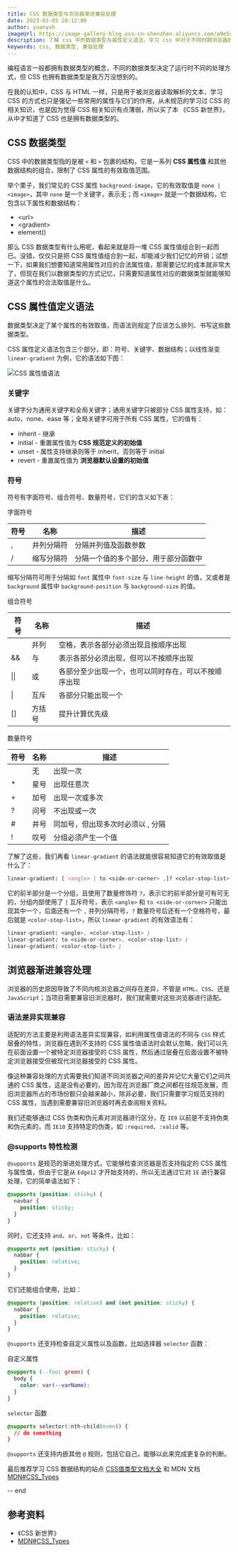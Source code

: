```yaml
---
title: CSS 数据类型与浏览器渐进兼容处理
date: 2023-03-05 20:12:00
author: yuanyxh
imageUrl: https://image-gallery-blog.oss-cn-shenzhen.aliyuncs.com/a9e5c8a2241aff83.webp
description: 了解 css 中的数据类型与属性定义语法，学习 css 中对于不同时期浏览器的渐进处理方案。
keywords: css, 数据类型, 兼容处理
---
```


编程语言一般都拥有数据类型的概念，不同的数据类型决定了运行时不同的处理方式，但 CSS 也拥有数据类型是我万万没想到的。

在我的认知中，CSS 与 HTML 一样，只是用于被浏览器读取解析的文本，学习 CSS 的方式也只是强记一些常用的属性与它们的作用，从未规范的学习过 CSS 的相关知识，也是因为觉得 CSS 相关知识有点薄弱，所以买了本 《CSS 新世界》，从中才知道了 CSS 也是拥有数据类型的。

## CSS 数据类型

CSS 中的数据类型指的是被 `<` 和 `>` 包裹的结构，它是一系列 **CSS 属性值** 和其他数据结构的组合，限制了 CSS 属性的有效取值范围。

举个栗子，我们常见的 CSS 属性 `background-image`，它的有效取值是 `none | <image>`，其中 `none` 是一个关键字，表示无；而 `<image>` 就是一个数据结构，它包含以下属性和数据结构：

- &lt;url&gt;
- &lt;gradient&gt;
- element()

那么 CSS 数据类型有什么用呢，看起来就是将一堆 CSS 属性值组合到一起而已。没错，仅仅只是把 CSS 属性值组合到一起，却能减少我们记忆的开销；试想一下，如果我们想要知道常用属性对应的合法属性值，那需要记忆的成本就非常大了，但现在我们以数据类型的方式记忆，只需要知道属性对应的数据类型就能够知道这个属性的合法取值是什么。

## CSS 属性值定义语法

数据类型决定了某个属性的有效取值，而语法则规定了应该怎么排列、书写这些数据类型。

CSS 属性定义语法包含三个部分，即：符号、关键字、数据结构；以线性渐变 `linear-gradient` 为例，它的语法如下图：

<Image url='https://image-gallery-blog.oss-cn-shenzhen.aliyuncs.com/7e751dcca13d1954.webp' width={591} height={221} alt='CSS 属性值语法' />

### 关键字

关键字分为通用关键字和全局关键字；通用关键字只被部分 CSS 属性支持，如：auto、none、ease 等；全局关键字可用于所有 CSS 属性，它的值有：

- inherit - 继承
- initial - 重置属性值为 **CSS 规范定义的初始值**
- unset - 属性支持继承则等于 inherit，否则等于 initial
- revert - 重置属性值为 **浏览器默认设置的初始值**

### 符号

符号有字面符号、组合符号、数量符号，它们的含义如下表：

字面符号

| 符号 | 名称       | 描述                                 |
| ---- | ---------- | ------------------------------------ |
| ,    | 并列分隔符 | 分隔并列值及函数参数                 |
| /    | 缩写分隔符 | 分隔一个值的多个部分、用于部分函数中 |

缩写分隔符可用于分隔如 `font` 属性中 `font-size` 与 `line-height` 的值，又或者是 `background` 属性中 `background-position` 与 `background-size` 的值。

组合符号

| 符号         | 名称   | 描述                                                 |
| ------------ | ------ | ---------------------------------------------------- |
|              | 并列   | 空格，表示各部分必须出现且按顺序出现                 |
| &&           | 与     | 表示各部分必须出现，但可以不按顺序出现               |
| &#124;&#124; | 或     | 各部分至少出现一个，也可以同时存在，可以不按顺序出现 |
| &#124;       | 互斥   | 各部分只能出现一个                                   |
| []           | 方括号 | 提升计算优先级                                       |

数量符号

| 符号 | 名称 | 描述                              |
| ---- | ---- | --------------------------------- |
|      | 无   | 出现一次                          |
| \*   | 星号 | 出现任意次                        |
| +    | 加号 | 出现一次或多次                    |
| ?    | 问号 | 不出现或一次                      |
| #    | 井号 | 同加号，但出现多次时必须以 , 分隔 |
| !    | 叹号 | 分组必须产生一个值                |

了解了这些，我们再看 `linear-gradient` 的语法就能很容易知道它的有效取值是什么了：

```css
linear-gradient( [ <angle> | to <side-or-corner> ,]? <color-stop-list> )
```

它的前半部分是一个分组，且使用了数量修饰符 `?`，表示它的前半部分是可有可无的，分组内部使用了 `|` 互斥符号，表示 `<angle>` 和 `to <side-or-corner>` 只能出现其中一个，后面还有一个 `,` 并列分隔符号，`?` 数量符号后还有一个空格符号，最后就是 `<color-stop-list>`，所以 `linear-gradient` 的有效语法有：

```css
linear-gradient( <angle>, <color-stop-list> )
linear-gradient( to <side-or-corner>, <color-stop-list> )
linear-gradient( <color-stop-list> )
```

## 浏览器渐进兼容处理

浏览器的历史原因导致了不同内核浏览器之间存在差异，不管是 `HTML`、`CSS`、还是 `JavaScript`；当项目需要兼容旧浏览器时，我们就需要对这些浏览器进行适配。

### 语法差异实现兼容

适配的方法主要是利用语法差异实现兼容，如利用属性值语法的不同与 `CSS` 样式层叠的特性，浏览器在遇到不支持的 CSS 属性值语法时会默认忽略，我们可以先在前面设置一个被特定浏览器接受的 CSS 属性，然后通过层叠在后面设置不被特定浏览器接受但被现代浏览器接受的 CSS 属性。

像这种兼容处理的方式需要我们知道不同浏览器之间的差异并记忆大量它们之间共通的 CSS 属性，这是没有必要的，因为现在浏览器厂商之间都在往规范发展，而旧浏览器所占的市场份额只会越来越小，除非必要，我们只需要学习规范支持的 CSS 属性，当遇到需要兼容旧浏览器时再去查阅相关资料。

我们还能够通过 CSS 伪类和伪元素对浏览器进行区分，在 `IE9` 以前是不支持伪类和伪元素的，而 `IE10` 支持特定的伪类，如 `:required`、`:valid` 等。

### @supports 特性检测

`@supports` 是规范的渐进处理方式，它能够检查浏览器是否支持指定的 CSS 属性与属性值，但由于它是从 `Edge12` 才开始支持的，所以无法通过它对 `IE` 进行兼容处理，它的简单语法如下：

```css
@supports (position: sticky) {
  navbar {
    position: sticky;
  }
}
```

同时，它还支持 `and`、`or`、`not` 等条件，比如：

```css
@supports not (position: sticky) {
  nabbar {
    position: relative;
  }
}
```

它们还能组合使用，比如：

```css
@supports (position: relative) and (not position: sticky) {
  nabbar {
    position: relative;
  }
}
```

`@supports` 还支持检查自定义属性以及函数，比如选择器 `selector` 函数：

自定义属性

```css
@supports (--foo: green) {
  body {
    color: var(--varName);
  }
}
```

`selector` 函数

```css
@supports selector(:nth-child(even)) {
  // do something
}
```

`@supports` 还支持内嵌其他 `@` 规则，包括它自己，能够以此来完成更复杂的判断。

最后推荐学习 CSS 数据结构的站点 [CSS值类型文档大全] 和 MDN 文档 [MDN#CSS_Types]

-- end

## 参考资料

- 《CSS 新世界》
- [MDN#CSS_Types]

[MDN#CSS_Types]: https://developer.mozilla.org/en-US/docs/Web/CSS/alpha-value
[CSS值类型文档大全]: https://www.zhangxinxu.com/wordpress/2019/11/css-value-type/
